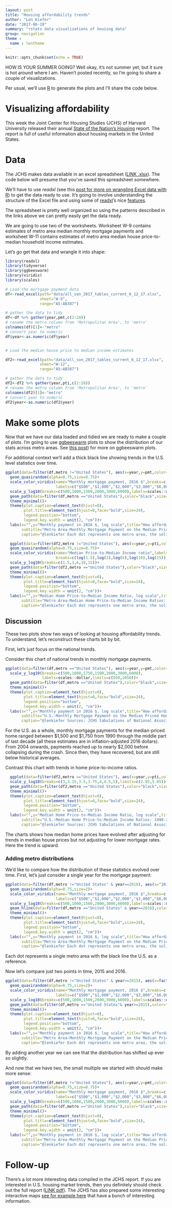 ```yaml
---
layout: post
title: "Housing affordability trends"
author: "Len Kiefer"
date: "2017-06-19"
summary: "rstats data visualizations of houisng data"
group: navigation
theme :
  name : lentheme
---
```


```r
knitr::opts_chunk$set(echo = TRUE)
```

HOW IS YOUR SUMMER GOING?  Well okay, it's not summer yet, but it sure is hot around where I am. Haven't posted recently, so I'm going to share a couple of visualizations.

Per usual, we'll use [R](https://www.r-project.org/) to generate the plots and I'll share the code below. 


# Visualizing affordability

This week the Joint Center for Housing Studies (JCHS) of Harvard University released their annual [State of the Nation's Housing](http://www.jchs.harvard.edu/research/state_nations_housing) report. The report is full of useful information about housing markets in the United States.

# Data

The JCHS makes data available in an excel spreadsheet ([LINK .xlsx](http://www.jchs.harvard.edu/sites/jchs.harvard.edu/files/all_son_2017_tables_current_6_12_17.xlsx)). The code below will presume that you've saved this spreadsheet somewhere.

We'll have to use *readxl* (see this [post for more on wrangling Excel data with R]({% post_url 2017-04-20-global-hpi-readxl %})) to get the data ready to use.  It's going to involve understanding the structure of the Excel file and using some of [readxl](https://cran.r-project.org/web/packages/readxl/index.html)'s nice [features](https://blog.rstudio.org/2017/04/19/readxl-1-0-0/).

The spreadsheet is pretty well organized so using the patterns described in the links above we can pretty easily get the data ready.

We are going to use two of the worksheets. Worksheet W-9 contains estimates of metro area median monthly mortgage payments and worksheet W-11 contains estimates of metro area median house price-to-median household income estimates.

Let's go get that data and wrangle it into shape:

```r
library(readxl)
library(tidyverse)
library(ggbeeswarm)
library(viridis)
library(scales)

# Load the mortgage payment data
df<-read_excel(path="data/all_son_2017_tables_current_6_12_17.xlsx",
               sheet="W-9",
               range="A5:AB387")

# gather the data to tidy
df<-df %>% gather(year,pmt,c(2:28))
# rename the metro column from 'Metropolitan Area', to 'metro'
colnames(df)[1]<-"metro"
# convert year to numeric
df$year<-as.numeric(df$year)


# Load the median house price to median income estimates

df2<-read_excel(path="data/all_son_2017_tables_current_6_12_17.xlsx",
               sheet="W-12",
               range="A5:AB387")

# gather the data to tidy
df2<-df2 %>% gather(year,pti,c(2:28))
# rename the metro column from 'Metropolitan Area', to 'metro'
colnames(df2)[1]<-"metro"
# convert year to numeric
df2$year<-as.numeric(df2$year)

```

# Make some plots

Now that we have our data loaded and tidied we are ready to make a couple of plots.  I'm going to use [ggbeeswarm](https://cran.r-project.org/web/packages/ggbeeswarm/index.html) plots to show the distribution of our stats across metro areas. See [this post]({% post_url 2016-08-18-data-swarm%})) for more on ggbeeswarm plots. 

For additional context we'll add a thick black line showing trends in the U.S. level statistics over time.

```r

ggplot(data=filter(df,metro !="United States"), aes(x=year,y=pmt,color=log(pmt)))+
  geom_quasirandom(alpha=0.75,size=0.75)+
  scale_color_viridis(name="Monthly mortgage payment, 2016 $",breaks=c(log(500),log(1000),log(2000),log(3000),log(6000)),
                      labels=c("$500","$1,000","$2,000","$3,000","$6,000"))+
  scale_y_log10(breaks=c(500,1000,1500,2000,3000,6000),labels=scales::dollar)+
  geom_path(data=filter(df,metro =="United States"),color="black",size=1.1)+
  theme_minimal()+
  theme(plot.caption=element_text(hjust=0),
        plot.title=element_text(hjust=0,face="bold",size=24),
        legend.position="bottom",
        legend.key.width = unit(2, "cm"))+
  labs(x="",y="Monthly payment in 2016 $, log scale",title="How affordable is housing?",
       subtitle="Metro Area-Monthly Mortgage Payment on the Median Priced Home: 1990-2016",
       caption="@lenkiefer Each dot represents one metro area, the solid line is the U.S.\n\nSources: JCHS tabulations of National Association of Realtors and Moody's Analytics Forecasted Single-Family Seasonally \nAdjusted Quarterly Median Home Price, annualized by DataBuffet; Freddie Mac Annual Primary Mortgage Market Survey.\nJCHS 2017 State of the Nation's Housing, Appendix Tables http://www.jchs.harvard.edu/research/state_nations_housing\n\nNote: Monthly payment assumes a 5% down payment on the median-priced existing single-family home with property taxes of 1.25%, \nproperty insurance of 0.25%, and mortgage insurance of 0.5%. Values are adjusted to 2016 dollars using CPI-U All Items Less Shelter.")
```


```r
  ggplot(data=filter(df2,metro !="United States"), aes(x=year,y=pti,color=log(pti)))+
  geom_quasirandom(alpha=0.75,size=0.75)+
  scale_color_viridis(name="Median Price-to-Median Income ratio",labels=exp,
                      breaks=c(log(1.5),log(3),log(6),log(10),log(15)))+
  scale_y_log10(breaks=c(1.5,3,6,10,15))+
  geom_path(data=filter(df2,metro =="United States"),color="black",size=1.1)+
  theme_minimal()+
  theme(plot.caption=element_text(hjust=0),
        plot.title=element_text(hjust=0,face="bold",size=24),
        legend.position="bottom",
        legend.key.width = unit(2, "cm"))+
  labs(x="",y="Median Home Price-to-Median Income Ratio, log scale",title="How affordable is housing?",
       subtitle="Metro Area-Median Home Price-to-Median Income Ratios: 1990-2016",
       caption="@lenkiefer Each dot represents one metro area, the solid line is the U.S.\n\nSources:  JCHS tabulations of National Association of Realtors and Moody's Analytics Forecasted Single-Family \nQuarterly Median Home Price;Moody's Analystics Forecasted Median Household Income.\nJCHS 2017 State of the Nation's Housing, Appendix Tables http://www.jchs.harvard.edu/research/state_nations_housing\n\nNote: Median home price is for existing single-family homes only. Median household income in 2016 is forecasted by Moody's Analytics.")

```

## Discussion

These two plots show two ways of looking at housing affordability trends. To understand, let's reconstruct these charts bit by bit.

First, let's just focus on the national trends.

Consider this chart of national trends in monthly mortgage payments.

```r

ggplot(data=filter(df,metro =="United States"), aes(x=year,y=pmt,color=log(pmt)))+
  scale_y_log10(breaks=c(500,1000,1750,1500,2000,3000,6000),
                labels=scales::dollar,limits=c(950,2050))+
  geom_path(data=filter(df,metro =="United States"),color="black",size=1.1)+
  theme_minimal()+
  theme(plot.caption=element_text(hjust=0),
        plot.title=element_text(hjust=0,face="bold",size=24),
        legend.position="bottom",
        legend.key.width = unit(2, "cm"))+
  labs(x="",y="Monthly payment in 2016 $, log scale",title="How affordable is housing?",
       subtitle="U.S.-Monthly Mortgage Payment on the Median Priced Home: 1990-2016",
       caption="@lenkiefer Sources: JCHS tabulations of National Association of Realtors and Moody's Analytics Forecasted Single-Family Seasonally \nAdjusted Quarterly Median Home Price, annualized by DataBuffet; Freddie Mac Annual Primary Mortgage Market Survey.\nJCHS 2017 State of the Nation's Housing, Appendix Tables http://www.jchs.harvard.edu/research/state_nations_housing\n\nNote: Monthly payment assumes a 5% down payment on the median-priced existing single-family home with property taxes of 1.25%, \nproperty insurance of 0.25%, and mortgage insurance of 0.5%. Values are adjusted to 2016 dollars using CPI-U All Items Less Shelter.")
```

For the U.S. as a whole, monthly mortgage payments for the median-priced home ranged between \$1,500 and $1,750 from 1990 through the middle part of last decade (all these estimates are in inflation-adjusted 2016 dollars). From 2004 onwards, payments reached up to nearly \$2,000 before collapsing during the crash. Since then, they have recovered, but are still below historical averages.

Contrast this chart with trends in home price-to-income ratios.

```r
  ggplot(data=filter(df2,metro =="United States"), aes(x=year,y=pti,color=log(pti)))+
  scale_y_log10(breaks=c(3,3.25,3.5,3.75,4,4.5,5),limits=c(2.95,5.05))+
  geom_path(data=filter(df2,metro =="United States"),color="black",size=1.1)+
  theme_minimal()+
  theme(plot.caption=element_text(hjust=0),
        plot.title=element_text(hjust=0,face="bold",size=24),
        legend.position="bottom",
        legend.key.width = unit(2, "cm"))+
  labs(x="",y="Median Home Price-to-Median Income Ratio, log scale",title="How affordable is housing?",
       subtitle="U.S.-Median Home Price-to-Median Income Ratios: 1990-2016",
       caption="@lenkiefer Sources: JCHS tabulations of National Association of Realtors and Moody's Analytics Forecasted Single-Family \nQuarterly Median Home Price;Moody's Analystics Forecasted Median Household Income.\nJCHS 2017 State of the Nation's Housing, Appendix Tables http://www.jchs.harvard.edu/research/state_nations_housing\n\nNote: Median home price is for existing single-family homes only. Median household income in 2016 is forecasted by Moody's Analytics.")
```

The charts shows how median home prices have evolved after adjusting for trends in median house prices but not adjusting for lower mortgage rates.  Here the trend is upward.

### Adding metro distributions

We'd like to compare how the distribution of these statistics evolved over time. First, let's just consider a single year for the mortgage payment:

```r

ggplot(data=filter(df,metro !="United States" & year==2016), aes(x="2016",y=pmt,color=log(pmt)))+
  geom_quasirandom(alpha=0.75,size=2)+
  scale_color_viridis(name="Monthly mortgage payment, 2016 $",breaks=c(log(500),log(1000),log(2000),log(3000),log(6000)),
                      labels=c("$500","$1,000","$2,000","$3,000","$6,000"))+
  scale_y_log10(breaks=c(500,1000,1500,2000,3000,6000),labels=scales::dollar)+
  geom_hline(data=filter(df,metro =="United States" & year==2016),color="black",size=1.1,aes(yintercept=pmt))+
  theme_minimal()+
  theme(plot.caption=element_text(hjust=0),
        plot.title=element_text(hjust=0,face="bold",size=24),
        legend.position="bottom",
        legend.key.width = unit(2, "cm"))+
  labs(x="",y="Monthly payment in 2016 $, log scale",title="How affordable is housing?",
       subtitle="Metro Area-Monthly Mortgage Payment on the Median Priced Home: 2016",
       caption="@lenkiefer Each dot represents one metro area, the solid line is the U.S.\n\nSources: JCHS tabulations of National Association of Realtors and Moody's Analytics Forecasted Single-Family Seasonally \nAdjusted Quarterly Median Home Price, annualized by DataBuffet; Freddie Mac Annual Primary Mortgage Market Survey.\nJCHS 2017 State of the Nation's Housing, Appendix Tables http://www.jchs.harvard.edu/research/state_nations_housing\n\nNote: Monthly payment assumes a 5% down payment on the median-priced existing single-family home with property taxes of 1.25%, \nproperty insurance of 0.25%, and mortgage insurance of 0.5%. Values are adjusted to 2016 dollars using CPI-U All Items Less Shelter.")
```

Each dot represents a single metro area with the black line the U.S. as a reference. 

Now let's compare just two points in time, 2015 and 2016.

```r

ggplot(data=filter(df,metro !="United States" & year>=2015), aes(x=factor(year),y=pmt,color=log(pmt)))+
  geom_quasirandom(alpha=0.75,size=2)+
  scale_color_viridis(name="Monthly mortgage payment, 2016 $",breaks=c(log(500),log(1000),log(2000),log(3000),log(6000)),
                      labels=c("$500","$1,000","$2,000","$3,000","$6,000"))+
  scale_y_log10(breaks=c(500,1000,1500,2000,3000,6000),labels=scales::dollar)+
  geom_path(data=filter(df,metro =="United States"& year>=2015),color="black",size=1.1,aes(group=metro))+
  theme_minimal()+
  theme(plot.caption=element_text(hjust=0),
        plot.title=element_text(hjust=0,face="bold",size=24),
        legend.position="bottom",
        legend.key.width = unit(2, "cm"))+
  labs(x="",y="Monthly payment in 2016 $, log scale",title="How affordable is housing?",
       subtitle="Metro Area-Monthly Mortgage Payment on the Median Priced Home: 2015-2016",
       caption="@lenkiefer Each dot represents one metro area, the solid line is the U.S.\n\nSources: JCHS tabulations of National Association of Realtors and Moody's Analytics Forecasted Single-Family Seasonally \nAdjusted Quarterly Median Home Price, annualized by DataBuffet; Freddie Mac Annual Primary Mortgage Market Survey.\nJCHS 2017 State of the Nation's Housing, Appendix Tables http://www.jchs.harvard.edu/research/state_nations_housing\n\nNote: Monthly payment assumes a 5% down payment on the median-priced existing single-family home with property taxes of 1.25%, \nproperty insurance of 0.25%, and mortgage insurance of 0.5%. Values are adjusted to 2016 dollars using CPI-U All Items Less Shelter.")
```

By adding another year we can see that the distribution has shifted up ever so slightly.

And now that we have two, the small multiple we started with should make more sense:

```r

ggplot(data=filter(df,metro !="United States"), aes(x=year,y=pmt,color=log(pmt)))+
  geom_quasirandom(alpha=0.75,size=0.75)+
  scale_color_viridis(name="Monthly mortgage payment, 2016 $",breaks=c(log(500),log(1000),log(2000),log(3000),log(6000)),
                      labels=c("$500","$1,000","$2,000","$3,000","$6,000"))+
  scale_y_log10(breaks=c(500,1000,1500,2000,3000,6000),labels=scales::dollar)+
  geom_path(data=filter(df,metro =="United States"),color="black",size=1.1)+
  theme_minimal()+
  theme(plot.caption=element_text(hjust=0),
        plot.title=element_text(hjust=0,face="bold",size=24),
        legend.position="bottom",
        legend.key.width = unit(2, "cm"))+
  labs(x="",y="Monthly payment in 2016 $, log scale",title="How affordable is housing?",
       subtitle="Metro Area-Monthly Mortgage Payment on the Median Priced Home: 1990-2016",
       caption="@lenkiefer Each dot represents one metro area, the solid line is the U.S.\n\nSources: JCHS tabulations of National Association of Realtors and Moody's Analytics Forecasted Single-Family Seasonally \nAdjusted Quarterly Median Home Price, annualized by DataBuffet; Freddie Mac Annual Primary Mortgage Market Survey.\nJCHS 2017 State of the Nation's Housing, Appendix Tables http://www.jchs.harvard.edu/research/state_nations_housing\n\nNote: Monthly payment assumes a 5% down payment on the median-priced existing single-family home with property taxes of 1.25%, \nproperty insurance of 0.25%, and mortgage insurance of 0.5%. Values are adjusted to 2016 dollars using CPI-U All Items Less Shelter.")
```

# Follow-up

There's a lot more interesting data compiled in the JCHS report.  If you are interested in U.S. housing market trends, then you definitely should check out the full report ([LINK pdf](http://www.jchs.harvard.edu/sites/jchs.harvard.edu/files/harvard_jchs_state_of_the_nations_housing_2017.pdf)). The JCHS has also prepared some interesting interactive maps [see for example here](http://harvard-cga.maps.arcgis.com/apps/MapSeries/index.html?appid=c3cae00cb1c84af88c2c3774e0808a12) that have a bunch of interesting information.
